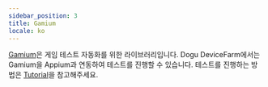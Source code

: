 ```yaml
---
sidebar_position: 3
title: Gamium
locale: ko
---
```


[Gamium](https://gamium.dogutech.io/)은 게임 테스트 자동화를 위한 라이브러리입니다. Dogu DeviceFarm에서는 Gamium을 Appium과 연동하여 테스트를 진행할 수 있습니다. 테스트를 진행하는 방법은
[Tutorial](/get-started/tutorials/gamium)을 참고해주세요.
